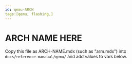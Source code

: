 ```yaml
---
id: qemu-ARCH
tags:[qemu, flashing,]
---
```


# ARCH NAME HERE

Copy this file as ARCH-NAME.mdx (such as "arm.mdx") into 
`docs/reference-manaual/qemu/` and add values to vars below.


<QemuInstructions
  arch=""
  machine=""
  firmwareBlob=""
  qemuCli=""
/>
